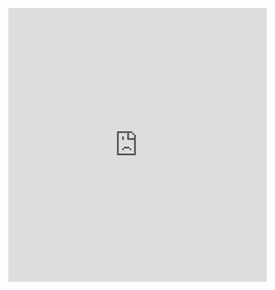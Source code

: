 <p style="text-align:center">
<iframe frameborder="0" height="480px"
        src="https://c3d.libretexts.org/CalcPlot3D/dynamicFigure/index.html?type=vector;vector=%3C-1,-2,1%3E;visible=true;color=rgb(255,0,255);size=3.6;initialpt=(0,0,0)&type=vector;vector=%3C.2,.6,-1%3E;visible=true;color=rgb(17,109,192);size=3.6;initialpt=(0,0,0)&type=text;text=U;visible=true;point=%3C-1,-2,1%3E;color=rgb(255,0,255);font=Times%20New%20Roman;fontsize=24pt;bold=true;italic=false;fontmath=true;align=Upper-right&type=text;text=W;visible=true;point=(.2,.6,-1);color=rgb(0,0,255);font=Times%20New%20Roman;fontsize=22pt;bold=true;italic=false;fontmath=false;align=Upper-right&type=z;z=7x-4y;visible=true;umin=-2;umax=2;vmin=-2.5;vmax=2.5;grid=30;format=constant;alpha=100;hidemyedges=false;constcol=rgb(204,204,204);view=0;contourcolor=red;fixdomain=true;contourplot=true;showcontourplot=false;firstvalue=-1;stepsize=0.2;numlevels=11;list=;uselist=false;xnum=46;ynum=46;show2d=false;hidesurface=false;hidelabels=true;showprojections=false;surfacecontours=true;projectioncolor=rgba(255,0,0,1);showxygrid=false;showxygridonbox=false;showconstraint=false&type=spacecurve;spacecurve=curve;x=-t;y=-2t;z=t;visible=true;width=2;view=0;tmin=-3;tmax=3;tsteps=20;color=rgb(255,0,255);showtrace=false;tval=0;constcol=true;twod=false;arrows=0;showpt=true;trace=true;vel=true;acc=true;osc=false;k=false;repeat=false;bounce=false;dashed=false;tanline=false;dropcurtain=false;showtvector=false;shownvector=false;showbvector=false;showtnbeqs=false;showtnblabels=false;showoscplane=false;showrectplane=false;shownormplane=false;optimizecurve=true;maxjointangle=10&type=spacecurve;spacecurve=curve;x=.2t;y=.6t;z=-t;visible=true;width=2;view=0;tmin=-4;tmax=4;tsteps=200;color=rgb(0,0,255);showtrace=false;tval=0;constcol=true;twod=false;arrows=0;showpt=true;trace=true;vel=true;acc=true;osc=false;k=false;repeat=false;bounce=false;dashed=false;tanline=false;dropcurtain=false;showtvector=false;shownvector=false;showbvector=false;showtnbeqs=false;showtnblabels=false;showoscplane=false;showrectplane=false;shownormplane=false;optimizecurve=true;maxjointangle=10&type=window;hsrmode=0;nomidpts=false;anaglyph=-1;center=8.296980996839793,-1.2779605139524894,5.433868167594959,1;focus=0,0,0,1;up=0.4700220158823048,0.6850698610553616,-0.556559601533854,1;transparent=false;alpha=140;twoviews=false;unlinkviews=false;axisextension=0.7;xaxislabel=x;yaxislabel=y;zaxislabel=z;edgeson=false;faceson=true;showbox=false;showaxes=true;showticks=true;perspective=true;centerxpercent=0.5;centerypercent=0.5;rotationsteps=30;autospin=true;xygrid=false;yzgrid=false;xzgrid=false;gridsonbox=false;gridplanes=false;gridcolor=rgb(128,128,128);xmin=-2;xmax=2;ymin=-2;ymax=2;zmin=-2;zmax=2;xscale=1;yscale=1;zscale=1;zcmin=-4;zcmax=4;xscalefactor=1;yscalefactor=1;zscalefactor=1;tracemode=-1;keep2d=false;zoom=1.072"
        width="90%">
</iframe>
</p>

